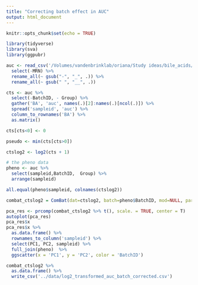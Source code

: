 ```yaml
---
title: "Correcting batch effect in AUC"
output: html_document
---
```


```r
knitr::opts_chunk$set(echo = TRUE)
```

```r
library(tidyverse)
library(sva)
library(ggpubr)
```

```r
auc <- read_csv('/Volumes/vandenbrinklab/oriana/Study ideas/bile_acids/final_datasets/all_BAs_auc.csv') %>% 
  select(-MRN) %>% 
  rename_all(~ gsub("-", "_", .)) %>% 
  rename_all(~ gsub(" ", "__", .))
```

```r
cts <- auc %>% 
  select(-BatchID, - Group) %>% 
  gather('BA', 'auc', names(.)[2]:names(.)[ncol(.)]) %>% 
  spread('sampleid', 'auc') %>% 
  column_to_rownames('BA') %>% 
  as.matrix()

cts[cts<0] <- 0

pseudo <- min(cts[cts>0])

ctslog2 <- log2(cts + 1)

# the pheno data
pheno <- auc %>% 
  select(sampleid,BatchID,  Group) %>% 
  arrange(sampleid)

all.equal(pheno$sampleid, colnames(ctslog2))

combat_ctslog2 = ComBat(dat=ctslog2, batch=pheno$BatchID, mod=NULL, par.prior=FALSE, mean.only=TRUE,prior.plots=T )

pca_res <- prcomp(combat_ctslog2 %>% t(), scale. = TRUE, center = T)
autoplot(pca_res)
pca_res$x
pca_res$x %>% 
  as.data.frame() %>% 
  rownames_to_column('sampleid') %>% 
  select(PC1, PC2, sampleid) %>% 
  full_join(pheno)  %>% 
  ggscatter(x = 'PC1', y = 'PC2', color = 'BatchID')

combat_ctslog2 %>% 
  as.data.frame() %>% 
  write_csv('../data/log2_transformed_auc_batch_corrected.csv')
```



